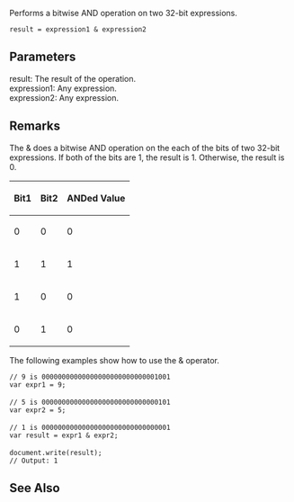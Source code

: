 Performs a bitwise AND operation on two 32-bit expressions.

 result = expression1 &amp; expression2

==Parameters==
; result: The result of the operation.
; expression1: Any expression.
; expression2: Any expression.

==Remarks==
The &amp; does a bitwise AND operation on the each of the bits of two 32-bit expressions. If both of the bits are 1, the result is 1. Otherwise, the result is 0.

{| class='wikitable'
|-
! Bit1
! Bit2
! ANDed Value
|-
| 0
| 0
| 0
|-
| 1
| 1
| 1
|-
| 1
| 0
| 0
|-
| 0
| 1
| 0
|}
The following examples show how to use the &amp; operator.

 // 9 is 00000000000000000000000000001001
 var expr1 = 9;
 
 // 5 is 00000000000000000000000000000101
 var expr2 = 5;
 
 // 1 is 00000000000000000000000000000001
 var result = expr1 &amp; expr2;
 
 document.write(result);
 // Output: 1

==See Also==

              

              

              
